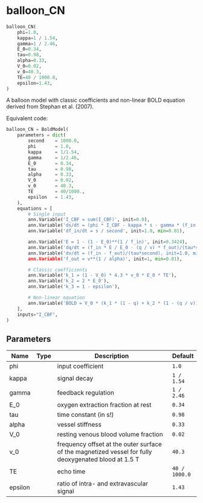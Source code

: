 # balloon_CN { #ANNarchy.extensions.bold.PredefinedModels.balloon_CN }

```python
balloon_CN(
    phi=1.0,
    kappa=1 / 1.54,
    gamma=1 / 2.46,
    E_0=0.34,
    tau=0.98,
    alpha=0.33,
    V_0=0.02,
    v_0=40.3,
    TE=40 / 1000.0,
    epsilon=1.43,
)
```

A balloon model with classic coefficients and non-linear BOLD equation derived from Stephan et al. (2007).

Equivalent code:

```python
balloon_CN = BoldModel(
    parameters = dict(
        second    = 1000.0,
        phi       = 1.0,
        kappa     = 1/1.54,
        gamma     = 1/2.46,
        E_0       = 0.34,
        tau       = 0.98,
        alpha     = 0.33,
        V_0       = 0.02,
        v_0       = 40.3,
        TE        = 40/1000.,
        epsilon   = 1.43,
    ),
    equations = [
        # Single input
        ann.Variable('I_CBF = sum(I_CBF)', init=0.0),
        ann.Variable('ds/dt = (phi * I_CBF - kappa * s - gamma * (f_in - 1))/second', init=0.0),
        ann.Variable('df_in/dt = s / second', init=1.0, min=0.01),

        ann.Variable('E = 1 - (1 - E_0)**(1 / f_in)', init=0.3424),
        ann.Variable('dq/dt = (f_in * E / E_0 - (q / v) * f_out)/(tau*second)', init=1.0, min=0.01),
        ann.Variable('dv/dt = (f_in - f_out)/(tau*second), init=1.0, min=0.01),
        ann.Variable('f_out = v**(1 / alpha)', init=1, min=0.01),

        # Classic coefficients
        ann.Variable('k_1 = (1 - V_0) * 4.3 * v_0 * E_0 * TE'),
        ann.Variable('k_2 = 2 * E_0'),
        ann.Variable('k_3 = 1 - epsilon'),

        # Non-linear equation
        ann.Variable('BOLD = V_0 * (k_1 * (1 - q) + k_2 * (1 - (q / v)) + k_3 * (1 - v))'),
    ],
    inputs="I_CBF",
)
```

## Parameters {.doc-section .doc-section-parameters}

| Name    | Type   | Description                                                                                          | Default       |
|---------|--------|------------------------------------------------------------------------------------------------------|---------------|
| phi     |        | input coefficient                                                                                    | `1.0`         |
| kappa   |        | signal decay                                                                                         | `1 / 1.54`    |
| gamma   |        | feedback regulation                                                                                  | `1 / 2.46`    |
| E_0     |        | oxygen extraction fraction at rest                                                                   | `0.34`        |
| tau     |        | time constant (in s!)                                                                                | `0.98`        |
| alpha   |        | vessel stiffness                                                                                     | `0.33`        |
| V_0     |        | resting venous blood volume fraction                                                                 | `0.02`        |
| v_0     |        | frequency offset at the outer surface of the magnetized vessel for fully deoxygenated blood at 1.5 T | `40.3`        |
| TE      |        | echo time                                                                                            | `40 / 1000.0` |
| epsilon |        | ratio of intra- and extravascular signal                                                             | `1.43`        |